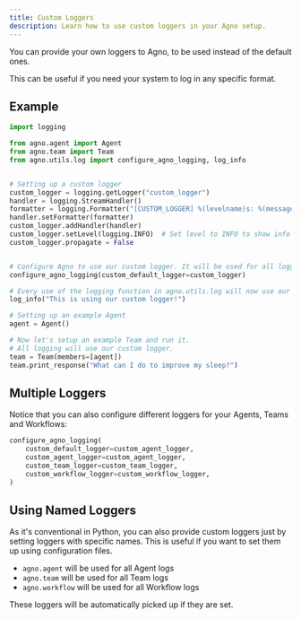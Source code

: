 ```yaml
---
title: Custom Loggers
description: Learn how to use custom loggers in your Agno setup.
---
```


You can provide your own loggers to Agno, to be used instead of the default ones.

This can be useful if you need your system to log in any specific format.

## Example

```python
import logging

from agno.agent import Agent
from agno.team import Team
from agno.utils.log import configure_agno_logging, log_info


# Setting up a custom logger
custom_logger = logging.getLogger("custom_logger")
handler = logging.StreamHandler()
formatter = logging.Formatter("[CUSTOM_LOGGER] %(levelname)s: %(message)s")
handler.setFormatter(formatter)
custom_logger.addHandler(handler)
custom_logger.setLevel(logging.INFO)  # Set level to INFO to show info messages
custom_logger.propagate = False


# Configure Agno to use our custom logger. It will be used for all logging.
configure_agno_logging(custom_default_logger=custom_logger)

# Every use of the logging function in agno.utils.log will now use our custom logger.
log_info("This is using our custom logger!")

# Setting up an example Agent
agent = Agent()

# Now let's setup an example Team and run it.
# All logging will use our custom logger.
team = Team(members=[agent])
team.print_response("What can I do to improve my sleep?")
```

## Multiple Loggers

Notice that you can also configure different loggers for your Agents, Teams and Workflows:

```python
configure_agno_logging(
    custom_default_logger=custom_agent_logger,
    custom_agent_logger=custom_agent_logger,
    custom_team_logger=custom_team_logger,
    custom_workflow_logger=custom_workflow_logger,
)
```

## Using Named Loggers

As it's conventional in Python, you can also provide custom loggers just by setting loggers with specific names. This is useful if you want to set them up using configuration files.

- `agno.agent` will be used for all Agent logs
- `agno.team` will be used for all Team logs
- `agno.workflow` will be used for all Workflow logs

These loggers will be automatically picked up if they are set.
